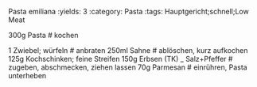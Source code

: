 Pasta emiliana
:yields: 3
:category: Pasta
:tags: Hauptgericht;schnell;Low Meat

300g Pasta
# kochen

1 Zwiebel; würfeln
# anbraten
250ml Sahne
# ablöschen, kurz aufkochen
125g Kochschinken; feine Streifen
150g Erbsen (TK)
_ Salz+Pfeffer
# zugeben, abschmecken, ziehen lassen
70g Parmesan
# einrühren, Pasta unterheben


